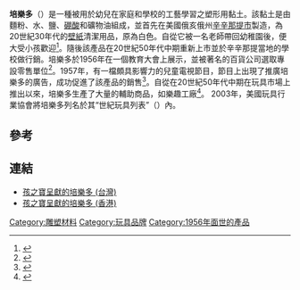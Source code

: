 {{expand|time=2013-06-28T10:37:48+00:00}}
{{Infobox Toy
|name=Play-Doh<br>培樂多
|image=
|type=塑型黏土
|inventor=Brian Joeseph McVicker<br>Bill Rhodenbaugh
|country=[[美國|美國]]
|company=Kutol Products Company (1955年)<br />[[彩虹工藝品|彩虹工藝品]] (1956年起)<br />[[孩之寶|孩之寶]] (1991年起)
|from=1956年
|to=
|website=playdoh.hasbro.com
}}
'''培樂多'''（{{Lang-en|Play-Doh}}）是一種被用於幼兒在家庭和學校的工藝學習之塑形用黏土。該黏土是由麵粉、水、鹽、[[硼酸|硼酸]]和礦物油組成，並首先在美國俄亥俄州[[辛辛那提_(俄亥俄州)|辛辛那提市]]製造，為20世紀30年代的[[壁纸|壁紙]]清潔用品，原為白色。自從它被一名老師帶回幼稚園後，便大受小孩歡迎<ref name="Walsh">{{cite book|title=Timeless Toys: Classic Toys and the Playmakers Who Created Them|last=Walsh|first=Tim|publisher=Andrews McMeel Publishing|year=2005|isbn=978-0-7407-5571-2|location=Kansas City|pages=115–120|chapter=Play-doh|chapterurl=https://books.google.com/books?id=jftapGDTmYUC&pg=PA115|access-date=2016-12-14|archive-date=2019-05-19|archive-url=https://web.archive.org/web/20190519140712/https://books.google.com/books?id=jftapGDTmYUC&pg=PA115|dead-url=no}}</ref>。隨後該產品在20世紀50年代中期重新上市並於辛辛那提當地的學校做行銷。培樂多於1956年在一個教育大會上展示，並被著名的百貨公司選取專設零售單位<ref name="Works">{{cite web|url=http://entertainment.howstuffworks.com/play-doh.htm|title=How Play-Doh Modeling Compound Works|accessdate=19 February 2009|last=Wilson|first=Tracy V.|publisher=How Stuff Works|archive-date=2017-06-19|archive-url=https://web.archive.org/web/20170619133141/http://entertainment.howstuffworks.com/play-doh.htm|dead-url=yes}}</ref>。1957年，有一檔頗具影響力的兒童電視節目，節目上出現了推廣培樂多的廣告，成功促進了該產品的銷售<ref name="Walsh2">{{cite book|title=Timeless Toys: Classic Toys and the Playmakers Who Created Them|last=Walsh|first=Tim|publisher=Andrews McMeel Publishing|year=2005|isbn=978-0-7407-5571-2|location=Kansas City|pages=115–120|chapter=Play-doh|chapterurl=https://books.google.com/books?id=jftapGDTmYUC&pg=PA115|access-date=2016-12-14|archive-date=2019-05-19|archive-url=https://web.archive.org/web/20190519140712/https://books.google.com/books?id=jftapGDTmYUC&pg=PA115|dead-url=no}}</ref>。自從在20世紀50年代中期在玩具市場上推出以來，培樂多生產了大量的輔助商品，如樂趣工廠<ref name="Sobey">{{cite book|url=https://books.google.com/books?id=F2ApK7QnbPUC&pg=PA96|title=The Way Toys Work: The Science Behind the Magic 8 Ball, Etch A Sketch, Boomerang, and More|last=Sobey|first=Edwin J.C.|publisher=Chicago Review Press|year=2008|isbn=978-1-55652-745-6|page=96|author2=Woody Sobey|access-date=2016-12-14|archive-date=2019-05-20|archive-url=https://web.archive.org/web/20190520044238/https://books.google.com/books?id=F2ApK7QnbPUC&pg=PA96|dead-url=no}}</ref>。 2003年，美國玩具行業協會將培樂多列名於其“世紀玩具列表”（{{Lang-en|''Century of Toys List''}}）內。

== 參考 ==
{{Reflist}}

== 連結 ==
* [http://www.hasbro.com/zh-hant-tw/brands/playdoh 孩之寶呈獻的培樂多 (台灣)] {{Wayback|url=http://www.hasbro.com/zh-hant-tw/brands/playdoh |date=20170314201847 }}
* [http://www.hasbro.com/zh-hant-hk/brands/playdoh 孩之寶呈獻的培樂多 (香港)] {{Wayback|url=http://www.hasbro.com/zh-hant-hk/brands/playdoh |date=20170314201822 }}
[[Category:雕塑材料|Category:雕塑材料]]
[[Category:玩具品牌|Category:玩具品牌]]
[[Category:1956年面世的產品|Category:1956年面世的產品]]